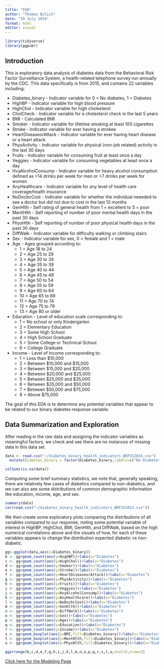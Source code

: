 ```yaml
---
title: "EDA"
author: "Thomas Bulick"
date: "29 July 2024"
format: html
editor: visual
---
```


```r
library(tidyverse)
library(ggpubr)
```

## Introduction

This is exploratory data analysis of diabetes data from the Behavioral Risk Factor Surveillance System, a health-related telephone survey run annually by the CDC. This data specifically is from 2015, and contains 22 variables including:

-   Diabetes_binary - Indicator variable for 0 = No diabetes, 1 = Diabetes
-   HighBP - Indicator variable for high blood pressure
-   HighChol - Indicator variable for high cholesterol
-   CholCheck - Indicator variable for a cholesterol check in the last 5 years
-   BMI - Calculated BMI
-   Smoker - Indicator variable for lifetime smoking at least 100 cigarettes
-   Stroke - Indicator variable for ever having a strokee
-   HeartDiseaseorAttack - Indicator variable for ever having heart disease or a heart attack
-   PhysActivity - Indicator variable for physical (non-job related) activity in the last 30 days
-   Fruits - Indicator variable for consuming fruit at least once a day
-   Veggies - Indicator variable for consuming vegetables at least once a day
-   HvyAlcoholConsump - Indicator variable for heavy alcohol consumption defined as \>14 drinks per week for men or \>7 drinks per week for women
-   AnyHealthcare - Indicator variable for any level of health care coverage/health insurance
-   NoDocbcCost - Indicator variable for whether the individual neeeded to see a doctor but did not due to cost in the last 12 months
-   GenHlth - Self rating of general health from 1 = excellent to 5 = poor
-   MentHlth - Self reporting of number of poor mental health days in the past 30 days
-   PhysHlth - Self reporting of number of poor physical health days in the past 30 days
-   DiffWalk - Indicator variable for difficulty walking or climbing stairs
-   Sex - Indicator variable for sex, 0 = female and 1 = male
-   Age - Ages grouped according to:
    -   1 = Age 18 to 24
    -   2 = Age 25 to 29
    -   3 = Age 30 to 34
    -   4 = Age 35 to 39
    -   5 = Age 40 to 44
    -   6 = Age 45 to 49
    -   7 = Age 50 to 54
    -   8 = Age 55 to 59
    -   9 = Age 60 to 64
    -   10 = Age 65 to 69
    -   11 = Age 70 to 74
    -   12 = Age 75 to 79
    -   13 = Age 80 or older
-   Education - Level of education scale corresponding to:
    -   1 = No school or only Kindergarten
    -   2 = Elementary Education
    -   3 = Some High School
    -   4 = High School Graduate
    -   5 = Some College or Technical School
    -   6 = College Graduate
-   Income - Level of Income corresponding to:
    -   1 = Less than \$10,000
    -   2 = Between \$10,000 and \$15,000
    -   3 = Between \$15,000 and \$20,000
    -   4 = Between \$20,000 and \$25,000
    -   5 = Between \$25,000 and \$35,000
    -   6 = Between \$35,000 and \$50,000
    -   7 = Between \$50,000 and \$75,000
    -   8 = Above \$75,000

The goal of this EDA is to determine any potential variables that appear to be related to our binary diabetes response variable.

## Data Summarization and Exploration

After reading in the raw data and assigning the indicator variables as meaningful factors, we check and see there are no instances of missing data in this data set.

```r

data <- read.csv("~/diabetes_binary_health_indicators_BRFSS2015.csv") |>
  mutate(Diabetes_binary = factor(Diabetes_binary,labels=c("No Diabetes","Diabetes")),HighBP=factor(HighBP,labels=c("Normal","High")),HighChol=factor(HighChol,labels=c("Normal","High")),CholCheck=factor(CholCheck,labels=c("No","Yes")),Smoker=factor(Smoker,labels=c("No","Yes")),Stroke=factor(Stroke,labels=c("No","Yes")),HeartDiseaseorAttack=factor(HeartDiseaseorAttack,labels=c("No","Yes")),PhysActivity=factor(PhysActivity,labels=c("No","Yes")),Fruits=factor(Fruits,labels=c("No","Yes")),Veggies=factor(Veggies,labels=c("No","Yes")),HvyAlcoholConsump=factor(HvyAlcoholConsump,labels=c("No","Yes")),AnyHealthcare=factor(AnyHealthcare,labels=c("No","Yes")),NoDocbcCost=factor(NoDocbcCost,labels=c("No","Yes")),GenHlth=factor(GenHlth,labels=c("Excellent","Very Good","Good","Fair","Poor")),DiffWalk=factor(DiffWalk,labels=c("No","Yes")),Sex=factor(Sex,labels=c("Female","Male")),Age=factor(Age,labels=c("18-24","25-29","30-34","35-39","40-44","45-49","50-54","55-59","60-64","65-69","70-74","75-79","80 and older")),Education=factor(Education,labels=c("No school/Kindergarten","Elementary Education","Some High School","High School Graduate","Some College or Technical School","College Graduate")),Income=factor(Income,labels=c("Under $10k","$10k-$15k","$15k-$20k","$20k-$25k","$25k-$35k","$35k-$50k","$50k-$75k","Over $75k")))

colSums(is.na(data))
```

Computing some brief summary statistics, we note that, generally speaking, there are relatively few cases of diabetics compared to non-diabetics, and we can also see some distributions of common demographic information like education, income, age, and sex.

```r
summary(data)
cor(read.csv("~/diabetes_binary_health_indicators_BRFSS2015.csv"))
```

We then create some exploratory plots comparing the distributions of all variables compared to our response, noting some potential variable of interest in HighBP, HighChol, BMI, GenHlth, and DiffWalk, based on the high numerical correlations above and the visuals of how, for each of these variables appears to change the distribution expected diabetic vs non-diabetic.

```r
gg<-ggplot(data,aes(x=Diabetes_binary))
b <- gg+geom_count(aes(y=HighBP))+labs(x="Diabetes")
c <- gg+geom_count(aes(y=HighChol))+labs(x="Diabetes")
d <- gg+geom_count(aes(y=Smoker))+labs(x="Diabetes")
e <- gg+geom_count(aes(y=Stroke))+labs(x="Diabetes")
f <- gg+geom_count(aes(y=HeartDiseaseorAttack))+labs(x="Diabetes")
g <- gg+geom_count(aes(y=PhysActivity))+labs(x="Diabetes")
h <- gg+geom_count(aes(y=Fruits))+labs(x="Diabetes")
i <- gg+geom_count(aes(y=Veggies))+labs(x="Diabetes")
j <- gg+geom_count(aes(y=HvyAlcoholConsump))+labs(x="Diabetes")
k <- gg+geom_count(aes(y=AnyHealthcare))+labs(x="Diabetes")
l <- gg+geom_count(aes(y=NoDocbcCost))+labs(x="Diabetes")
m <- gg+geom_count(aes(y=GenHlth))+labs(x="Diabetes")
n <- gg+geom_count(aes(y=DiffWalk))+labs(x="Diabetes")
o <- gg+geom_count(aes(y=Sex))+labs(x="Diabetes")
p <- gg+geom_count(aes(y=Age))+labs(x="Diabetes")
q <- gg+geom_count(aes(y=Education))+labs(x="Diabetes")
r <- gg+geom_count(aes(y=Income))+labs(x="Diabetes")
s <- gg+geom_boxplot(aes(y=BMI,fill=Diabetes_binary))+labs(x="Diabetes")
t <- gg+geom_boxplot(aes(y=MentHlth,fill=Diabetes_binary))+labs(x="Diabetes")
u <- gg+geom_boxplot(aes(y=PhysHlth,fill=Diabetes_binary))+labs(x="Diabetes")

ggarrange(b,c,d,e,f,g,h,i,j,k,l,m,n,o,p,q,r,s,t,u,ncol=2,nrow=2)

```

[Click here for the Modeling Page](Modeling.html)
